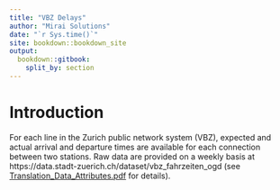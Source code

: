 ```yaml
--- 
title: "VBZ Delays"
author: "Mirai Solutions"
date: "`r Sys.time()`"
site: bookdown::bookdown_site
output: 
  bookdown::gitbook:
    split_by: section
---
```


# Introduction

For each line in the Zurich public network system (VBZ), expected and actual arrival and departure times are available for each connection between two stations. Raw data are provided on a weekly basis at https://data.stadt-zuerich.ch/dataset/vbz_fahrzeiten_ogd (see [Translation_Data_Attributes.pdf](https://github.com/OpenDataDayZurich2016/translations/blob/master/Translation_Data_Attributes.pdf) for details).
